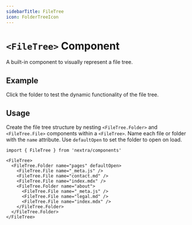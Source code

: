 ```yaml
---
sidebarTitle: FileTree
icon: FolderTreeIcon
---
```



# `<FileTree>` Component

A built-in component to visually represent a file tree.

## Example

Click the folder to test the dynamic functionality of the file tree.

<FileTree>
  <FileTree.Folder name="pages" defaultOpen>
    <FileTree.File name="_meta.js" />
    <FileTree.File name="contact.md" />
    <FileTree.File name="index.mdx" />
    <FileTree.Folder name="about">
      <FileTree.File name="_meta.js" />
      <FileTree.File name="legal.md" />
      <FileTree.File name="index.mdx" />
    </FileTree.Folder>
  </FileTree.Folder>
</FileTree>

## Usage

Create the file tree structure by nesting `<FileTree.Folder>` and
`<FileTree.File>` components within a `<FileTree>`. Name each file or folder
with the `name` attribute. Use `defaultOpen` to set the folder to open on load.

```mdx filename="MDX"
import { FileTree } from 'nextra/components'

<FileTree>
  <FileTree.Folder name="pages" defaultOpen>
    <FileTree.File name="_meta.js" />
    <FileTree.File name="contact.md" />
    <FileTree.File name="index.mdx" />
    <FileTree.Folder name="about">
      <FileTree.File name="_meta.js" />
      <FileTree.File name="legal.md" />
      <FileTree.File name="index.mdx" />
    </FileTree.Folder>
  </FileTree.Folder>
</FileTree>
```
